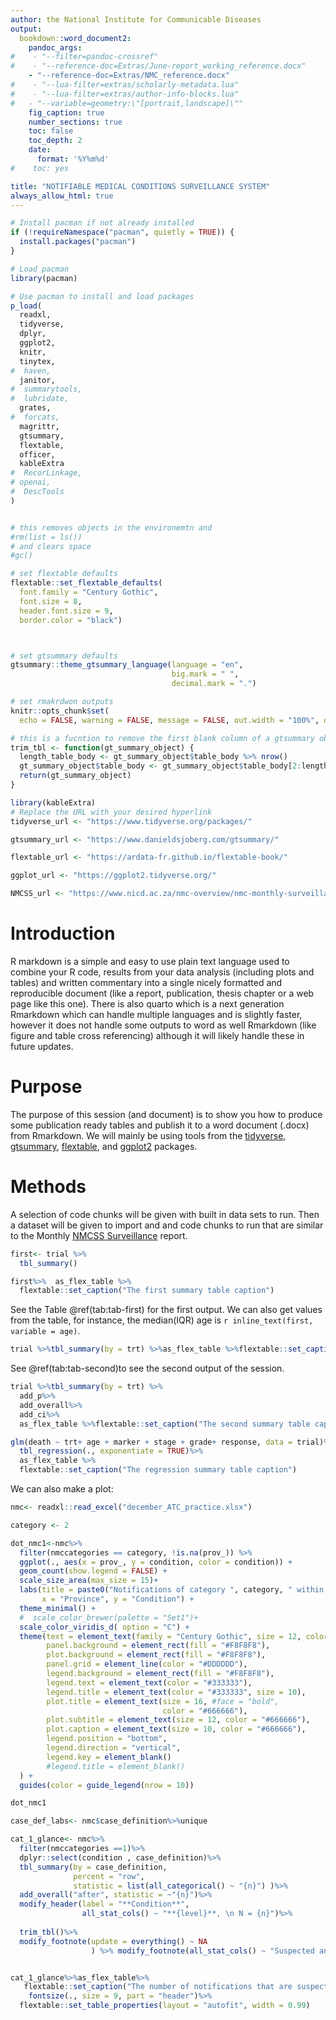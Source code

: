```yaml
---
author: the National Institute for Communicable Diseases
output:
  bookdown::word_document2:
    pandoc_args:
#    - "--filter=pandoc-crossref"
#    - "--reference-doc=Extras/June-report_working_reference.docx"
    - "--reference-doc=Extras/NMC_reference.docx"
#    - "--lua-filter=extras/scholarly-metadata.lua"
#    - "--lua-filter=extras/author-info-blocks.lua"
#   - "--variable=geometry:\"[portrait,landscape]\""
    fig_caption: true
    number_sections: true
    toc: false
    toc_depth: 2
    date:
      format: '%Y%m%d'
#    toc: yes

title: "NOTIFIABLE MEDICAL CONDITIONS SURVEILLANCE SYSTEM"
always_allow_html: true
---
```


```r

# Install pacman if not already installed
if (!requireNamespace("pacman", quietly = TRUE)) {
  install.packages("pacman")
}

# Load pacman
library(pacman)

# Use pacman to install and load packages
p_load(
  readxl,
  tidyverse,
  dplyr,
  ggplot2,
  knitr,
  tinytex,
#  haven,
  janitor,
#  summarytools,
#  lubridate,
  grates,
#  forcats,
  magrittr,
  gtsummary, 
  flextable,
  officer,
  kableExtra
#  RecorLinkage,
# openai,
#  DescTools
)


# this removes objects in the environemtn and 
#rm(list = ls())
# and clears space
#gc()

# set flextable defaults
flextable::set_flextable_defaults(
  font.family = "Century Gothic", 
  font.size = 8, 
  header.font.size = 9,
  border.color = "black")



# set gtsummary defaults
gtsummary::theme_gtsummary_language(language = "en",
                                    big.mark = " ", 
                                    decimal.mark = ".")

# set rmakrdwon outputs
knitr::opts_chunk$set(
  echo = FALSE, warning = FALSE, message = FALSE, out.width = "100%", dpi = 300, fig.width=7)

# this is a fucntion to remove the first blank column of a gtsummary object. 
trim_tbl <- function(gt_summary_object) {
  length_table_body <- gt_summary_object$table_body %>% nrow()
  gt_summary_object$table_body <- gt_summary_object$table_body[2:length_table_body, ]
  return(gt_summary_object)
}

library(kableExtra)
# Replace the URL with your desired hyperlink
tidyverse_url <- "https://www.tidyverse.org/packages/"

gtsummary_url <- "https://www.danieldsjoberg.com/gtsummary/"

flextable_url <- "https://ardata-fr.github.io/flextable-book/"

ggplot_url <- "https://ggplot2.tidyverse.org/"

NMCSS_url <- "https://www.nicd.ac.za/nmc-overview/nmc-monthly-surveillance-report/"

```

# Introduction {.unnumbered}

R markdown is a simple and easy to use plain text language used to combine your R code, results from your data analysis (including plots and tables) and written commentary into a single nicely formatted and reproducible document (like a report, publication, thesis chapter or a web page like this one). There is also quarto which is a next generation Rmarkdown which can handle multiple languages and is slightly faster, however it does not handle some outputs to word as well Rmarkdown (like figure and table cross referencing) although it will likely handle these in future updates.

# Purpose  {.unnumbered}

The purpose of this session (and document) is to show you how to produce some publication ready tables and publish it to a word document (.docx)  from Rmarkdown. 
We will mainly be using tools from the [tidyverse](`r tidyverse_url`), [gtsummary](`r gtsummary_url`), [flextable](`r flextable_url`), and [ggplot2](`r ggplot_url`) packages. 

# Methods

A selection of code chunks will be given with built in data sets to run. Then a dataset will be given to import and and code chunks to run that are similar to the Monthly [NMCSS Surveillance](`r NMCSS_url`) report. 

\newpage

```r

first<- trial %>%
  tbl_summary()

first%>%  as_flex_table %>%
  flextable::set_caption("The first summary table caption")

```

See the Table \@ref(tab:tab-first) for the first output. We can also get values from the table, for instance, the median(IQR) age is `r inline_text(first, variable = age)`.

\newpage


```r

trial %>%tbl_summary(by = trt) %>%as_flex_table %>%flextable::set_caption("The second summary table caption")

```


See \@ref(tab:tab-second)to see the second output of the session. 

\newpage


```r

trial %>%tbl_summary(by = trt) %>%
  add_p%>%
  add_overall%>%
  add_ci%>%
  as_flex_table %>%flextable::set_caption("The second summary table caption")

```


\newpage 

```r

glm(death ~ trt+ age + marker + stage + grade+ response, data = trial)%>%
  tbl_regression(., exponentiate = TRUE)%>%
  as_flex_table %>%
  flextable::set_caption("The regression summary table caption")

```

\newpage 

We can also make a plot:

```r

nmc<- readxl::read_excel("december_ATC_practice.xlsx")

category <- 2

dot_nmc1<-nmc%>%
  filter(nmccategories == category, !is.na(prov_)) %>%
  ggplot(., aes(x = prov_, y = condition, color = condition)) +
  geom_count(show.legend = FALSE) +
  scale_size_area(max_size = 15)+
  labs(title = paste0("Notifications of category ", category, " within Each Province"),
       x = "Province", y = "Condition") +
  theme_minimal() +
  #  scale_color_brewer(palette = "Set1")+
  scale_color_viridis_d( option = "C") +
  theme(text = element_text(family = "Century Gothic", size = 12, color = "#333333"),
        panel.background = element_rect(fill = "#F8F8F8"),
        plot.background = element_rect(fill = "#F8F8F8"),
        panel.grid = element_line(color = "#DDDDDD"),
        legend.background = element_rect(fill = "#F8F8F8"),
        legend.text = element_text(color = "#333333"),
        legend.title = element_text(color = "#333333", size = 10),
        plot.title = element_text(size = 16, #face = "bold",
                                  color = "#666666"),
        plot.subtitle = element_text(size = 12, color = "#666666"),
        plot.caption = element_text(size = 10, color = "#666666"),
        legend.position = "bottom",
        legend.direction = "vertical",
        legend.key = element_blank()
        #legend.title = element_blank()
  ) +
  guides(color = guide_legend(nrow = 10))

dot_nmc1
```

\newpage 

```r

case_def_labs<- nmc$case_definition%>%unique

cat_1_glance<- nmc%>%
  filter(nmccategories ==1)%>%
  dplyr::select(condition , case_definition)%>%
  tbl_summary(by = case_definition, 
              percent = "row", 
              statistic = list(all_categorical() ~ "{n}") )%>%
  add_overall("after", statistic = ~"{n}")%>%
  modify_header(label = "**Condition**",
                all_stat_cols() ~ "**{level}**, \n N = {n}")%>%
  
  trim_tbl()%>%
  modify_footnote(update = everything() ~ NA
                  ) %>% modify_footnote(all_stat_cols() ~ "Suspected and confirmed cases are independent and are not totalled - suspected and confirmed cases are distinct.") 


cat_1_glance%>%as_flex_table%>%
   flextable::set_caption("The number of notifications that are suspected and confirmed for category 1 conditions.") %>%# Example: making the first row (header) bold
    fontsize(., size = 9, part = "header")%>%
  flextable::set_table_properties(layout = "autofit", width = 0.99)
```